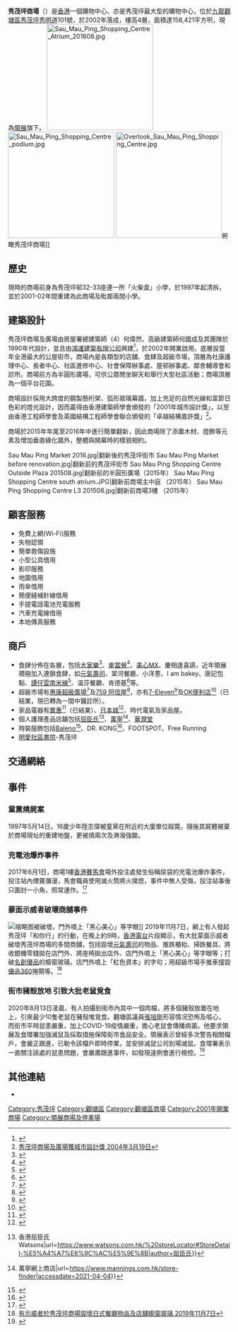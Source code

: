 {{Infobox_housinghk | name =秀茂坪商場<br />Sau Mau Ping Shopping Centre|| logo =
| photo =Saumauping1.jpg 
| phototitle =秀茂坪商場 
| address= [[香港|香港]][[九龍|九龍]][[觀塘區|觀塘區]][[秀茂坪|秀茂坪]][[秀明道|秀明道]]101號
| management= [[領展房地產投資信託基金|領展資產管理有限公司]]
| use = 購物商場
| blocknumber = 
| floornumber = 4層
| yearofcompletion =2002年
| former = 前[[秀茂坪邨|秀茂坪邨]]第32及33座
| facilities =購物商場<br/>停車場<br/>平台花園 
| website =<small>[https://www.linkhk.com/tc/shopCentre/smpxd2 秀茂坪商場]</small>
|floor_area=158,421平方呎}}

'''秀茂坪商場'''（{{lang-en|Sau Mau Ping Shopping Centre}}）是[[香港|香港]]一個購物中心、亦是秀茂坪最大型的購物中心，位於[[九龍|九龍]][[觀塘區|觀塘區]][[秀茂坪|秀茂坪]][[秀明道|秀明道]]101號，於2002年落成，樓高4層，面積達158,421平方呎，現為[[領展房地產投資信託基金|領展]]旗下。
[[File:Sau_Mau_Ping_Shopping_Centre_Atrium_201608.jpg|240px]]
[[File:Sau_Mau_Ping_Shopping_Centre_podium.jpg|240px]]
[[File:Overlook_Sau_Mau_Ping_Shopping_Centre.jpg|240px]]俯瞰秀茂坪商場]]

== 歷史 ==
現時的商場前身為秀茂坪邨32-33座連一所「火柴盒」小學，於1997年起清拆，並於2001-02年間重建為此商場及毗鄰兩間小學。

== 建築設計 ==
秀茂坪商場及廣場由房屋署總建築師（4）何偉然、高級建築師何國成及其團隊於1990年代設計，並且由[[鴻運建築有限公司|鴻運建築有限公司]]興建<ref>{{Cite web|title=Sau Mau Ping Phase 6&7 Project|url=http://www.hwccl.com.hk/smp67photo.html|author=HWCCL}}</ref>，於2002年開業啟用。底層設當年全港最大的公屋街市，商場內是各類型的店舖、食肆及超級市場，頂層為社康護理中心、長者中心、社區進修中心、社會保障辦事處、屋邨辦事處、鄰舍輔導會和診所。商場前方為半圓形廣場，可供公眾閒坐聊天和舉行大型社區活動；商場頂層為一個平台花園。

商場設計採用大跨度的鋼製懸桁架、弧形玻璃幕牆，加上充足的自然光線和富節日色彩的燈光設計，因而贏得由香港建築師學會頒發的「2001年城市設計獎」，以至由香港工程師學會及英國結構工程師學會聯合頒發的「卓越結構嘉許獎」<ref>[https://www.housingauthority.gov.hk/tc/about-us/publications-and-statistics/housing-dimensions/article/20040319/whatsnew1.html 秀茂坪商場及廣場獲城市設計獎  2004年3月19日]</ref>。

商場於2015年年尾至2016年中進行簡單翻新，因此商場除了添置木材、燈飾等元素及增加垂直綠化牆外，整體與開幕時的樣貌相約。

<gallery>
Sau Mau Ping Market 2016.jpg|翻新後的秀茂坪街市
Sau Mau Ping Market before renovation.jpg|翻新前的秀茂坪街市
Sau Mau Ping Shopping Centre Outside Plaza 201508.jpg|翻新前的半圓形廣場（2015年）
Sau Mau Ping Shopping Centre south atrium.JPG|翻新前商場主中庭 （2015年）
Sau Mau Ping Shopping Centre L3 201508.jpg|翻新前商場3樓 （2015年）
</gallery>

==顧客服務==
*免費上網(Wi-Fi)服務
*失物認領
*簡單救傷設施
*小型公具借用
*影印服務
*地圖借用
*雨傘借用
*簡便縫補針線借用
*手提電話電池充電服務 
*汽車充電線借用
*本地傳真服務

==商戶==
* 食肆分佈在各層，包括[[大家樂|大家樂]]<ref>{{Cite web|title=Café de Coral - 分店資料|url=https://www.cafedecoralfastfood.com/shops.php?lang=b5&district=34|author=大家樂}}</ref>、[[麦当劳|麥當勞]]<ref>{{Cite web|title=餐廳地址 - McDonald's|url=https://www.mcdonalds.com.hk/find-a-restaurant/|author=麥當勞}}</ref>、[[美心MX|美心MX]]、慶相逢喜讌，近年領展積極加入連鎖食肆，如[[元氣壽司|元氣壽司]]、翠河餐廳、小洋蔥、I am bakey、唐記包點、[[譚仔雲南米線|譚仔雲南米線]]<ref>{{Cite web|title=秀茂坪商場 – 譚仔雲南米線|url=https://tamjaimixian.com/stores/sau-mau-ping/|author=譚仔雲南米線}}</ref>、温莎餐廳、肯德基<ref>{{Cite web|title=分店地址 - KFC HK|url=https://corp.kfchk.com/tc/store_addresses/index.html#|author=KFC HK}}</ref>等。
* 超級市場有[[惠康超級市場|惠康超級廣場]]<ref>{{Cite web|title=惠康為您送|url=https://www.wellcome.com.hk/wd2shop/zh/html/corporate/company-profile/store-information.html#|author=惠康}}</ref>及[[759阿信屋|759 阿信屋]]<ref>{{Cite web|title=759阿信屋 秀茂坪分店|url=http://www.759store.com/shop_detail.php?id=366&type=759%E9%98%BF%E4%BF%A1%E5%B1%8B&brand=1&list=mn1&tabs=tabs-2&kln2=9}}</ref>，亦有[[7-Eleven|7-Eleven]]<ref name=":0">{{Cite web|title=7-Eleven 喺邊?|url=https://www.7-eleven.com.hk/zh/store|accessdate=|author=7-Eleven® Hong Kong}}</ref>及[[OK便利店|OK便利店]]<ref>{{Cite web|title=分店搜尋|url=https://www.circlek.hk/store|accessdate=2021-04-04|author=OK便利店 Circle K Hong Kong}}</ref>（已結業，現已轉為一間中醫診所）。
* 家品電器有[[實惠家居|實惠]]<ref>{{Cite web|title=Pricerite實惠網店（香港） - 門市資料|url=https://www.pricerite.com.hk/hk/zh/storeInfo/|author=實惠}}</ref>（已結業）、[[國際家居零售|日本城]]<ref>{{Cite web|title=日本城網購 JHC eShop - 特式家用精品，家庭電器，儲物收納，美食禮卷及傢俬|url=https://www.jhceshop.com/Home/footer1?foot=INF0004|author=日本城}}</ref>、時代電氣及家品屋。
* 個人護理產品店鋪包括[[屈臣氏|屈臣氏]]<ref>{{Cite web|title=分店位置 {{!}} 香港屈臣氏 Watsons|url=https://www.watsons.com.hk/%20storeLocator#StoreDetail-%E5%A4%A7%E6%9C%AC%E5%9E%8B|author=屈臣氏}}</ref>、[[萬寧_(零售商)|萬寧]]<ref>{{Cite web|title=分店位置 {{!}} 萬寧網上商店|url=https://www.mannings.com.hk/store-finder|accessdate=2021-04-04}}</ref>、[[華潤堂|華潤堂]]
* 時裝服飾包括[[Baleno|Baleno]]<ref>{{Cite web|title=Baleno - Simple Living|url=https://www.baleno.com/shoplist.php|author=Baleno}}</ref>、DR. KONG<ref>{{Cite web|title=九龍區Dr.Kong|url=https://www.dr-kong.com.hk/tc/Stores/kowloon/|author=Dr.Kong}}</ref>、FOOTSPOT、Free Running
* [[明愛社區書院|明愛社區書院]]-秀茂坪

==交通網絡==
{{參見|秀茂坪邨#交通}}
== 事件 ==
=== 童黨燒屍案 ===
{{main|秀茂坪童黨燒屍案}}
1997年5月14日，16歲少年陸志偉被童黨在附近的大廈單位毆斃，隨後其屍體被棄於商場現址的重建地盤，更被燒兩次及淋潑強酸。

=== 充電池爆炸事件 ===
2017年6月1日，商場1樓[[香港賽馬會|香港賽馬會]]場外投注處發生俗稱尿袋的充電池爆炸事件，投注站內煙霧瀰漫，馬會職員使用滅火筒將火撲熄，事件中無人受傷，投注站事後只圍封一小角，照常運作。<ref>{{cite news |title=秀茂坪投注站「尿袋」爆炸　馬迷、球迷繼續投注 |url=https://topick.hket.com/article/1827083/%E7%A7%80%E8%8C%82%E5%9D%AA%E6%8A%95%E6%B3%A8%E7%AB%99%E3%80%8C%E5%B0%BF%E8%A2%8B%E3%80%8D%E7%88%86%E7%82%B8%E3%80%80%E9%A6%AC%E8%BF%B7%E3%80%81%E7%90%83%E8%BF%B7%E7%B9%BC%E7%BA%8C%E6%8A%95%E6%B3%A8 |accessdate=2020-08-14 |work=香港經濟日報 |date=2017-06-01}}</ref>

=== 蒙面示威者破壞商舖事件 === 
[[File:Sau_Mau_Ping_Shopping_Centre_Genki_Sushi_damage_20191107.png|缩略图]]被破壞，門外噴上「黑心美心」等字眼]]
2019年11月7日，網上有人發起秀茂坪「和你行」的行動，在晚上約9時，[[香港電台|香港電台]]片段顯示，有大批蒙面示威者破壞秀茂坪商場的多間商舖，包括毀壞[[元氣壽司|元氣壽司]]的物品、推跌櫃枱、掃跌餐具、將收銀機零錢拋在店門外、將座椅拋出店外、店門外噴上「黑心美心」等字眼等；打破[[名創優品|名創優品]]的櫥窗玻璃，店門外噴上「紅色資本」的字句；用超級市場手推車撞毀[[優品360|優品360]]捲閘等。<ref>[https://news.rthk.hk/rthk/ch/component/k2/1490651-20191107.htm 有示威者於秀茂坪商場毀壞日式餐廳物品及店舖櫥窗玻璃  2019年11月7日]</ref>

=== 街市豬殼放地 引致大批老鼠覓食 === 
2020年8月13日凌晨，有人拍攝到街市內其中一個肉檔，將多個豬殼放置在地上，引來最少10隻老鼠在豬殼堆覓食。觀塘區議員[[張培剛_(民建聯)|張培剛]]形容情况恐怖及嘔心，而街市平時鼠患嚴重，加上COVID-19疫情嚴重，擔心老鼠會傳播病菌。他要求領展及食環署加強滅鼠及採取措施保障街市食品安全。領展表示曾經多次警告相關檔戶，會嚴正跟進，已勒令該檔戶即時停業，並安排滅鼠公司到場滅鼠。食環署表示一直關注該處的鼠患問題，會嚴肅跟進事件，如發現違例會進行檢控。<ref>{{cite news |title=豬殼放地 秀茂坪街市群鼠「開餐」 |url=https://news.mingpao.com/pns/%e6%b8%af%e8%81%9e/article/20200814/s00002/1597342993013/%e8%b1%ac%e6%ae%bc%e6%94%be%e5%9c%b0-%e7%a7%80%e8%8c%82%e5%9d%aa%e8%a1%97%e5%b8%82%e7%be%a4%e9%bc%a0%e3%80%8c%e9%96%8b%e9%a4%90%e3%80%8d |accessdate=2020-08-14 |work=明報 |date=2020-08-14}}</ref>

==其他連結==
{{reflist|20em}}
{{noteFoot}}
* {{Cite web|archiveurl=https://web.archive.org/web/20020602155448/http://www.housingauthority.gov.hk/hkhd/hab/cpd/shop_c/chinese/saumau/main.htm|url=http://www.housingauthority.gov.hk/hkhd/hab/cpd/shop_c/chinese/saumau/main.htm|title=秀 茂 坪 商 場|publisher=房委會|archivedate=2002-06-02|deadurl=yes|language=zh}}
{{領展商場}}

{{DEFAULTSORT:sau mau ping shopping centre }}
[[Category:秀茂坪|Category:秀茂坪]]
[[Category:觀塘區|Category:觀塘區]]
[[Category:觀塘區商場|Category:觀塘區商場]]
[[Category:2001年開業商場|Category:2001年開業商場]]
[[Category:領展商場及停車場|Category:領展商場及停車場]]